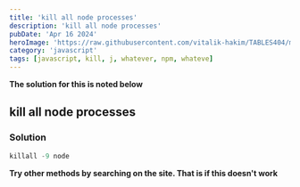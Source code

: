 ```yaml
---
title: 'kill all node processes'
description: 'kill all node processes'
pubDate: 'Apr 16 2024'
heroImage: 'https://raw.githubusercontent.com/vitalik-hakim/TABLES404/main/error_b/JavaScript.png'
category: 'javascript'
tags: [javascript, kill, j, whatever, npm, whateve]
---
```


**The solution for this is noted below**

## kill all node processes

### Solution

```javascript
killall -9 node
```

**Try other methods by searching on the site. That is if this doesn't work**
